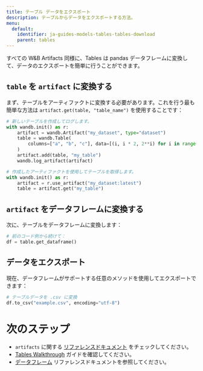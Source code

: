 ```yaml
---
title: テーブル データをエクスポート
description: テーブルからデータをエクスポートする方法。
menu:
  default:
    identifier: ja-guides-models-tables-tables-download
    parent: tables
---
```


すべての W&B Artifacts 同様に、Tables は pandas データフレームに変換して、データのエクスポートを簡単に行うことができます。

## `table` を `artifact` に変換する
まず、テーブルをアーティファクトに変換する必要があります。これを行う最も簡単な方法は `artifact.get(table, "table_name")` を使用することです：

```python
# 新しいテーブルを作成してログします。
with wandb.init() as r:
    artifact = wandb.Artifact("my_dataset", type="dataset")
    table = wandb.Table(
        columns=["a", "b", "c"], data=[(i, i * 2, 2**i) for i in range(10)]
    )
    artifact.add(table, "my_table")
    wandb.log_artifact(artifact)

# 作成したアーティファクトを使用してテーブルを取得します。
with wandb.init() as r:
    artifact = r.use_artifact("my_dataset:latest")
    table = artifact.get("my_table")
```

## `artifact` をデータフレームに変換する
次に、テーブルをデータフレームに変換します：

```python
# 前のコード例から続けて：
df = table.get_dataframe()
```

## データをエクスポート
現在、データフレームがサポートする任意のメソッドを使用してエクスポートできます：

```python
# テーブルデータを .csv に変換
df.to_csv("example.csv", encoding="utf-8")
```

# 次のステップ
- `artifacts` に関する [リファレンスドキュメント](/ja/models/artifacts/construct-an-artifact/) をチェックしてください。
- [Tables Walkthrough](/ja/models/tables/tables-walkthrough/) ガイドを確認してください。
- [データフレーム](https://pandas.pydata.org/docs/reference/api/pandas.DataFrame.html) リファレンスドキュメントを参照してください。